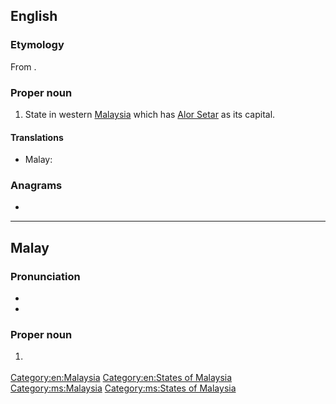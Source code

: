 ==English==
{{wikipedia}}

===Etymology===
From {{etyl|ms|en}} {{m|ms|Kedah}}.

===Proper noun===
{{en-proper noun}}

# State in western [[Malaysia]] which has [[Alor Setar]] as its capital.

====Translations====
{{trans-top|state in Malaysia}}
* Malay: {{t|ms|Kedah}}
{{trans-mid}}
{{trans-bottom}}

===Anagrams===
* {{anagrams|en|a=adehk|haked|kheda}}

[[Category:en:Malaysia]]
[[Category:en:States of Malaysia]]

----

==Malay==
{{wikipedia|lang=ms}}

===Pronunciation===
* {{IPA|ms|/kədah/}}
* {{rhymes|ms|ədah|dah|ah}}

===Proper noun===
{{ms-proper noun|j=قدح}}

# {{l|en|Kedah}} {{qualifier|state in Malaysia}}

[[Category:ms:Malaysia]]
[[Category:ms:States of Malaysia]]